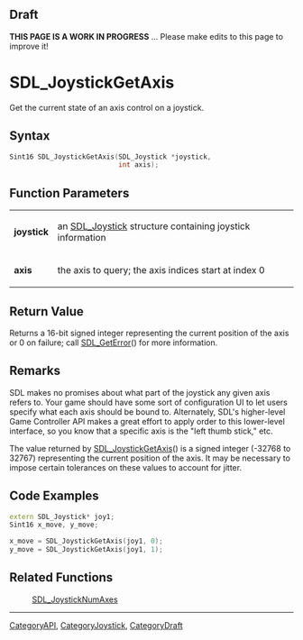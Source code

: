 
== Draft ==

'''THIS PAGE IS A WORK IN PROGRESS''' ... Please make edits to this page to improve it!
= SDL_JoystickGetAxis =

Get the current state of an axis control on a joystick.

== Syntax ==

<syntaxhighlight lang='c'>
Sint16 SDL_JoystickGetAxis(SDL_Joystick *joystick,
                           int axis);
</syntaxhighlight>

== Function Parameters ==

{|
|'''joystick'''
|an [[SDL_Joystick]] structure containing joystick information
|-
|'''axis'''
|the axis to query; the axis indices start at index 0
|}

== Return Value ==

Returns a 16-bit signed integer representing the current position of the
axis or 0 on failure; call [[SDL_GetError]]() for more information.

== Remarks ==

SDL makes no promises about what part of the joystick any given axis refers
to. Your game should have some sort of configuration UI to let users
specify what each axis should be bound to. Alternately, SDL's higher-level
Game Controller API makes a great effort to apply order to this lower-level
interface, so you know that a specific axis is the "left thumb stick," etc.

The value returned by [[SDL_JoystickGetAxis]]() is a signed integer (-32768
to 32767) representing the current position of the axis. It may be
necessary to impose certain tolerances on these values to account for
jitter.

== Code Examples ==

<syntaxhighlight lang='c++'>
extern SDL_Joystick* joy1;
Sint16 x_move, y_move;

x_move = SDL_JoystickGetAxis(joy1, 0);
y_move = SDL_JoystickGetAxis(joy1, 1);
</syntaxhighlight>

== Related Functions ==

:[[SDL_JoystickNumAxes]]

----
[[CategoryAPI]], [[CategoryJoystick]], [[CategoryDraft]]


